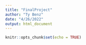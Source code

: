 ```yaml
---
title: "FinalProject"
author: "Ty Benz"
date: "4/26/2022"
output: html_document
---
```


```r
knitr::opts_chunk$set(echo = TRUE)
```


```r

```

